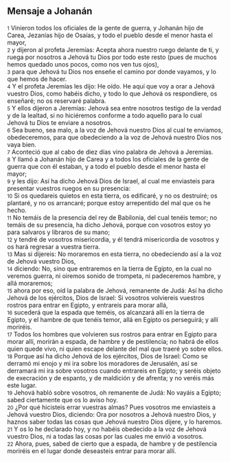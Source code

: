 == Mensaje a Johanán ==

{{anchor|1}} <small>1</small> Vinieron todos los oficiales de la gente de guerra, y Johanán hijo de Carea, Jezanías hijo de Osaías, y todo el pueblo desde el menor hasta el mayor,<br>
{{anchor|2}} <small>2</small> y dijeron al profeta Jeremías: Acepta ahora nuestro ruego delante de ti, y ruega por nosotros a Jehová tu Dios por todo este resto (pues de muchos hemos quedado unos pocos, como nos ven tus ojos),<br>
{{anchor|3}} <small>3</small> para que Jehová tu Dios nos enseñe el camino por donde vayamos, y lo que hemos de hacer.<br>
{{anchor|4}} <small>4</small> Y el profeta Jeremías les dijo: He oído. He aquí que voy a orar a Jehová vuestro Dios, como habéis dicho, y todo lo que Jehová os respondiere, os enseñaré; no os reservaré palabra.<br>
{{anchor|5}} <small>5</small> Y ellos dijeron a Jeremías: Jehová sea entre nosotros testigo de la verdad y de la lealtad, si no hiciéremos conforme a todo aquello para lo cual Jehová tu Dios te enviare a nosotros.<br>
{{anchor|6}} <small>6</small> Sea bueno, sea malo, a la voz de Jehová nuestro Dios al cual te enviamos, obedeceremos, para que obedeciendo a la voz de Jehová nuestro Dios nos vaya bien.<br>
{{anchor|7}} <small>7</small> Aconteció que al cabo de diez días vino palabra de Jehová a Jeremías.<br>
{{anchor|8}} <small>8</small> Y llamó a Johanán hijo de Carea y a todos los oficiales de la gente de guerra que con él estaban, y a todo el pueblo desde el menor hasta el mayor;<br>
{{anchor|9}} <small>9</small> y les dijo: Así ha dicho Jehová Dios de Israel, al cual me enviasteis para presentar vuestros ruegos en su presencia:<br>
{{anchor|10}} <small>10</small> Si os quedareis quietos en esta tierra, os edificaré, y no os destruiré; os plantaré, y no os arrancaré; porque estoy arrepentido del mal que os he hecho.<br>
{{anchor|11}} <small>11</small> No temáis de la presencia del rey de Babilonia, del cual tenéis temor; no temáis de su presencia, ha dicho Jehová, porque con vosotros estoy yo para salvaros y libraros de su mano;<br>
{{anchor|12}} <small>12</small> y tendré de vosotros misericordia, y él tendrá misericordia de vosotros y os hará regresar a vuestra tierra.<br>
{{anchor|13}} <small>13</small> Mas si dijereis: No moraremos en esta tierra, no obedeciendo así a la voz de Jehová vuestro Dios,<br>
{{anchor|14}} <small>14</small> diciendo: No, sino que entraremos en la tierra de Egipto, en la cual no veremos guerra, ni oiremos sonido de trompeta, ni padeceremos hambre, y allá moraremos;<br>
{{anchor|15}} <small>15</small> ahora por eso, oíd la palabra de Jehová, remanente de Judá: Así ha dicho Jehová de los ejércitos, Dios de Israel: Si vosotros volviereis vuestros rostros para entrar en Egipto, y entrareis para morar allá,<br>
{{anchor|16}} <small>16</small> sucederá que la espada que teméis, os alcanzará allí en la tierra de Egipto, y el hambre de que tenéis temor, allá en Egipto os perseguirá; y allí moriréis.<br>
{{anchor|17}} <small>17</small> Todos los hombres que volvieren sus rostros para entrar en Egipto para morar allí, morirán a espada, de hambre y de pestilencia; no habrá de ellos quien quede vivo, ni quien escape delante del mal que traeré yo sobre ellos.<br>
{{anchor|18}} <small>18</small> Porque así ha dicho Jehová de los ejércitos, Dios de Israel: Como se derramó mi enojo y mi ira sobre los moradores de Jerusalén, así se derramará mi ira sobre vosotros cuando entrareis en Egipto; y seréis objeto de execración y de espanto, y de maldición y de afrenta; y no veréis más este lugar.<br>
{{anchor|19}} <small>19</small> Jehová habló sobre vosotros, oh remanente de Judá: No vayáis a Egipto; sabed ciertamente que os lo aviso hoy.<br>
{{anchor|20}} <small>20</small> ¿Por qué hicisteis errar vuestras almas? Pues vosotros me enviasteis a Jehová vuestro Dios, diciendo: Ora por nosotros a Jehová nuestro Dios, y haznos saber todas las cosas que Jehová nuestro Dios dijere, y lo haremos.<br>
{{anchor|21}} <small>21</small> Y os lo he declarado hoy, y no habéis obedecido a la voz de Jehová vuestro Dios, ni a todas las cosas por las cuales me envió a vosotros.<br>
{{anchor|22}} <small>22</small> Ahora, pues, sabed de cierto que a espada, de hambre y de pestilencia moriréis en el lugar donde deseasteis entrar para morar allí.<br>
